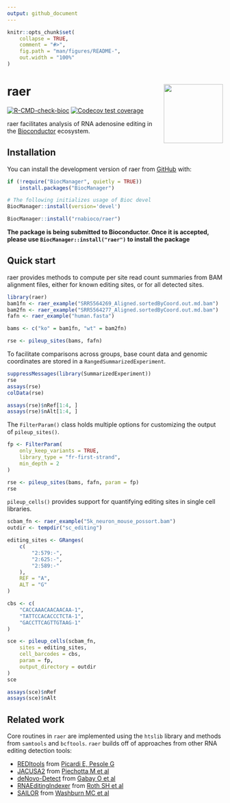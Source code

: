 ```yaml
---
output: github_document
---
```


<!-- README.md is generated from README.Rmd. Please edit that file -->

```r
knitr::opts_chunk$set(
    collapse = TRUE,
    comment = "#>",
    fig.path = "man/figures/README-",
    out.width = "100%"
)
```

# raer <a href="https://rnabioco.github.io/raer"><img src="man/figures/logo.png" align="right" height="138" /></a>

<!-- badges: start -->
[![R-CMD-check-bioc](https://github.com/rnabioco/raer/actions/workflows/check-bioc.yml/badge.svg)](https://github.com/rnabioco/raer/actions/workflows/check-bioc.yml)
[![Codecov test coverage](https://codecov.io/gh/rnabioco/raer/branch/devel/graph/badge.svg)](https://app.codecov.io/gh/rnabioco/raer?branch=devel)
<!-- badges: end -->

raer facilitates analysis of RNA adenosine editing in the
[Bioconductor](https://bioconductor.org/) ecosystem.

## Installation

You can install the development version of raer from [GitHub](https://github.com/rnabioco/raer) with:

```r
if (!require("BiocManager", quietly = TRUE))
    install.packages("BiocManager")

# The following initializes usage of Bioc devel
BiocManager::install(version='devel')

BiocManager::install("rnabioco/raer")
```

**The package is being submitted to Bioconductor. Once it is accepted, please use `BiocManager::install("raer")` to 
install the package**

## Quick start

raer provides methods to compute per site read count summaries from BAM
alignment files, either for known editing sites, or for all detected sites.

```r
library(raer)
bam1fn <- raer_example("SRR5564269_Aligned.sortedByCoord.out.md.bam")
bam2fn <- raer_example("SRR5564277_Aligned.sortedByCoord.out.md.bam")
fafn <- raer_example("human.fasta")

bams <- c("ko" = bam1fn, "wt" = bam2fn)

rse <- pileup_sites(bams, fafn)
```


To facilitate comparisons across groups, base count data and genomic coordinates 
are stored in a  `RangedSummarizedExperiment`. 

```r
suppressMessages(library(SummarizedExperiment))
rse
assays(rse)
colData(rse)
```

```r
assays(rse)$nRef[1:4, ]
assays(rse)$nAlt[1:4, ]
```


The `FilterParam()` class holds multiple options for customizing the output of `pileup_sites()`.

```r
fp <- FilterParam(
    only_keep_variants = TRUE,
    library_type = "fr-first-strand",
    min_depth = 2
)

rse <- pileup_sites(bams, fafn, param = fp)
rse
```

`pileup_cells()` provides support for quantifying editing sites in single cell libraries.

```r
scbam_fn <- raer_example("5k_neuron_mouse_possort.bam")
outdir <- tempdir("sc_editing")

editing_sites <- GRanges(
    c(
        "2:579:-",
        "2:625:-",
        "2:589:-"
    ),
    REF = "A",
    ALT = "G"
)

cbs <- c(
    "CACCAAACAACAACAA-1",
    "TATTCCACACCCTCTA-1",
    "GACCTTCAGTTGTAAG-1"
)

sce <- pileup_cells(scbam_fn,
    sites = editing_sites,
    cell_barcodes = cbs,
    param = fp,
    output_directory = outdir
)
sce
```

```r
assays(sce)$nRef
assays(sce)$nAlt
```

## Related work

Core routines in `raer` are implemented using the `htslib` library and methods from `samtools` and `bcftools`. `raer` builds off of approaches from other RNA editing detection tools:  

 - [REDItools](https://github.com/BioinfoUNIBA/REDItools) from [Picardi E, Pesole G](https://doi.org/10.1093/bioinformatics/btt287)   
 - [JACUSA2](https://github.com/dieterich-lab/JACUSA2)  from [Piechotta M et al ](https://doi.org/10.1186/s12859-016-1432-8)    
 - [deNovo-Detect](https://github.com/a2iEditing/deNovo-Detect) from [Gabay O et al ](https://doi.org/10.1038/s41467-022-28841-4)   
 - [RNAEditingIndexer](https://github.com/a2iEditing/RNAEditingIndexer) from [Roth SH et al](https://doi.org/10.1038/s41592-019-0610-9)  
- [SAILOR](https://github.com/YeoLab/sailor) from [Washburn MC et al](https://10.1016/j.celrep.2014.01.011)  
